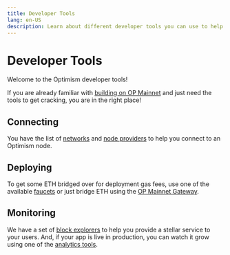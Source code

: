 ```yaml
---
title: Developer Tools
lang: en-US
description: Learn about different developer tools you can use to help you build on Optimism.
---
```


# Developer Tools

Welcome to the Optimism developer tools!

If you are already familiar with [building on OP Mainnet](/chain/getting-started) and just need the tools to get cracking, you are in the right place!

## Connecting

You have the list of [networks](/chain/networks) and [node providers](/builders/tools/rpc-providers) to help you connect to an Optimism node.

## Deploying

To get some ETH bridged over for deployment gas fees, use one of the available [faucets](/builders/tools/faucets) or just bridge ETH using the [OP Mainnet Gateway](https://gateway.optimism.io/).

## Monitoring

We have a set of [block explorers](block-explorers) to help you provide a stellar service to your users. And, if your app is live in production, you can watch it grow using one of the [analytics tools](monitoring/analytics-tools).
